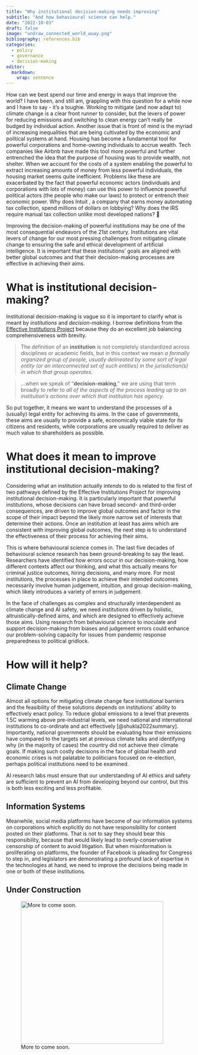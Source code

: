 ```yaml
---
title: "Why institutional decision-making needs improving"
subtitle: "And how behavioural science can help."
date: "2022-10-03"
draft: false
image: "undraw_connected_world_wuay.png"
bibliography: references.bib
categories: 
  - policy
  - governance
  - decision-making
editor: 
  markdown: 
    wrap: sentence
---
```


How can we best spend our time and energy in ways that improve the world?
I have been, and still am, grappling with this question for a while now and I have to say - it's a toughie.
Working to mitigate (and now adapt to) climate change is a clear front runner to consider, but the levers of power for reducing emissions and switching to clean energy can't really be budged by individual action.
Another issue that is front of mind is the myriad of increasing inequalities that are being cultivated by the economic and political systems at hand.
Housing has become a fundamental tool for powerful corporations and home-owning individuals to accrue wealth.
Tech companies like Airbnb have made this tool more powerful and further entrenched the idea that the purpose of housing was to provide wealth, not shelter.
When we account for the costs of a system enabling the powerful to extract increasing amounts of money from less powerful individuals, the housing market seems quite inefficient.
Problems like these are exacerbated by the fact that powerful economic actors (individuals and corporations with lots of money) can use this power to influence powerful political actors (the people who make our laws) to protect or entrench their economic power.
Why does Intuit , a company that earns money automating tax collection, spend millions of dollars on lobbying?
Why does the IRS require manual tax collection unlike most developed nations?
🤷

Improving the decision-making of powerful institutions may be one of the most consequential endeavors of the 21st century.
Institutions are vital levers of change for our most pressing challenges from mitigating climate change to ensuring the safe and ethical development of artificial intelligence.
It is important that these institutions' goals are aligned with better global outcomes and that their decision-making processes are effective in achieving their aims.

# What is institutional decision-making?

Institutional decision-making is vague so it is important to clarify what is meant by *institutions* and *decision-making*.
I borrow definitions from the [Effective Institutions Project](https://forum.effectivealtruism.org/posts/ttpSEgE3by7AAhQ7w/improving-institutional-decision-making-which-institutions-a#Background) because they do an excellent job balancing comprehensiveness with brevity.

> The definition of an **institution** is not completely standardized across disciplines or academic fields, but in this context we mean *a formally organized group of people, usually delineated by some sort of legal entity (or an interconnected set of such entities) in the jurisdiction(s) in which that group operates*.

> ...when we speak of "**decision-making**," we are using that term broadly to refer to *all of the aspects of the process leading up to an institution's actions over which that institution has agency*.

So put together, it means we want to understand the processes of a (usually) legal entity for achieving its aims.
In the case of governments, these aims are usually to provide a safe, economically viable state for its citizens and residents, while corporations are usually required to deliver as much value to shareholders as possible.

# What does it mean to improve institutional decision-making?

Considering what an institution actually *intends* to do is related to the first of two pathways defined by the Effective Institutions Project for improving institutional decision-making.
It is particularly important that powerful institutions, whose decisions can have broad second- and third-order consequences, are driven to improve global outcomes and factor in the scope of their impact beyond the likely more narrow set of interests that determine their actions.
Once an institution at least has aims which are consistent with improving global outcomes, the next step is to understand the effectiveness of their process for achieving their aims.

This is where behavioural science comes in.
The last five decades of behavioural science research has been ground-breaking to say the least.
Researchers have identified how errors occur in our decision-making, how different contexts affect our thinking, and what this actually means for criminal justice outcomes, hiring decisions, and many more.
For most institutions, the processes in place to achieve their intended outcomes necessarily involve human judgement, intuition, and group decision-making, which likely introduces a variety of errors in judgement.

In the face of challenges as complex and structurally interdependent as climate change and AI safety, we need institutions driven by holistic, altruistically-defined aims, and which are designed to effectively achieve those aims.
Using research from behavioural science to inoculate and support decision-making from biases and judgement errors could enhance our problem-solving capacity for issues from pandemic response preparedness to political gridlock.

# How will it help?

## Climate Change

Almost all options for mitigating climate change face institutional barriers and the feasibility of these solutions depends on institutions' ability to effectively enact policy.
To reduce global emissions to a level that prevents 1.5C warming above pre-industrial levels, we need national and international institutions to co-ordinate and act effectively [@shukla2022summary].
Importantly, national governments should be evaluating how their emissions have compared to the targets set at previous climate talks and identifying why (in the majority of cases) the country did not achieve their climate goals.
If making such costly decisions in the face of global health and economic crises is not palatable to politicians focused on re-election, perhaps political institutions need to be examined.

AI research labs must ensure that our understanding of AI ethics and safety are sufficient to prevent an AI from developing beyond our control, but this is both less exciting and less profitable.

## Information Systems

Meanwhile, social media platforms have become of our information systems on corporations which explicitly do not have responsibility for content posted on their platforms.
That is not to say they should bear this responsibility, because that would likely lead to overly-conservative censorship of content to avoid litigation.
But when misinformation is proliferating on platforms, the founder of Facebook is pleading for Congress to step in, and legislators are demonstrating a profound lack of expertise in the technologies at hand, we need to improve the decisions being made in one or both of these institutions.

::: callout-warning
## Under Construction

![More to come soon.](undraw_under_construction_46pa.png){fig-align="center" width="385"}
:::
